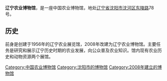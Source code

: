 {{unreferenced|time=2014-11-14T06:38:20+00:00}}
{{Infobox Museum
 |name        = 辽宁农业博物馆
 |logo       =
|image       =
 |imagesize   = 
 |caption       = 
 |map_type    = 
 |coordinates  =
 |established = 2008年
 |location    = [[辽宁省|辽宁省]][[沈阳市|沈阳市]][[沈河区|沈河区]]东陵路78号
 |type        = 
 |visitors    = 
 |director    = 
 |curator     = 
 |website     = [http://bwg.lnnz.com/ 辽宁农业博物馆官网]
}}
'''辽宁农业博物馆'''，是一座中国农业博物馆，地处[[辽宁省|辽宁省]][[沈阳市|沈阳市]][[沈河区|沈河区]][[东陵路|东陵路]]78号。

==历史==
前身是创建于1956年的辽宁农业展览馆，2008年改建为辽宁农业博物馆。主要任务是研究和展示辽宁历史时期的农业发展，向公众普及农业知识。馆内现有农业历史和动物资源两个展馆。

{{沈阳博物馆}}
{{coord|41|49|15|N|123|33|03|E|region:CN_type:landmark|display=title}}
[[Category:中国农业博物馆|Category:中国农业博物馆]]
[[Category:沈阳市的博物馆|Category:沈阳市的博物馆]]
[[Category:2008年建立的博物馆|Category:2008年建立的博物馆]]
